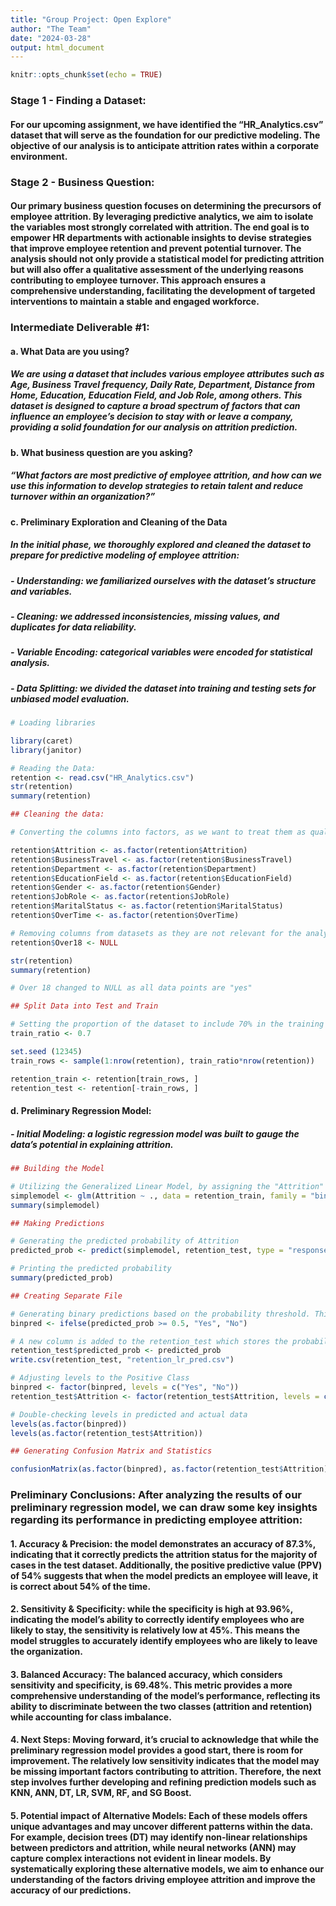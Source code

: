 ```yaml
---
title: "Group Project: Open Explore"
author: "The Team"
date: "2024-03-28"
output: html_document
---
```


```r
knitr::opts_chunk$set(echo = TRUE)
```

### **Stage 1 - Finding a Dataset:**
#### For our upcoming assignment, we have identified the "HR_Analytics.csv" dataset that will serve as the foundation for our predictive modeling. The objective of our analysis is to anticipate attrition rates within a corporate environment.


### **Stage 2 - Business Question:** 
#### Our primary business question focuses on determining the precursors of employee attrition. By leveraging predictive analytics, we aim to isolate the variables most strongly correlated with attrition. The end goal is to empower HR departments with actionable insights to devise strategies that improve employee retention and prevent potential turnover. The analysis should not only provide a statistical model for predicting attrition but will also offer a qualitative assessment of the underlying reasons contributing to employee turnover. This  approach ensures a comprehensive understanding, facilitating the development of targeted interventions to maintain a stable and engaged workforce.


### **Intermediate Deliverable #1:**

#### **a. What Data are you using?** 
##### We are using a dataset that includes various employee attributes such as Age, Business Travel frequency, Daily Rate, Department, Distance from Home, Education, Education Field, and Job Role, among others. This dataset is designed to capture a broad spectrum of factors that can influence an employee's decision to stay with or leave a company, providing a solid foundation for our analysis on attrition prediction.

#### **b. What business question are you asking?**
##### "What factors are most predictive of employee attrition, and how can we use this information to develop strategies to retain talent and reduce turnover within an organization?"

#### **c. Preliminary Exploration and Cleaning of the Data**
##### In the initial phase, we thoroughly explored and cleaned the dataset to prepare for predictive modeling of employee attrition:
##### **- Understanding:** we familiarized ourselves with the dataset's structure and variables.
##### **- Cleaning:** we addressed inconsistencies, missing values, and duplicates for data reliability.
##### **- Variable Encoding:** categorical variables were encoded for statistical analysis.
##### **- Data Splitting:** we divided the dataset into training and testing sets for unbiased model evaluation.

```r

# Loading libraries

library(caret)
library(janitor)

# Reading the Data:
retention <- read.csv("HR_Analytics.csv")
str(retention)
summary(retention)
```

```r

## Cleaning the data:

# Converting the columns into factors, as we want to treat them as qualitative variables with categories (e.g., "Yes" for employees who left and "No" for employees who stayed):

retention$Attrition <- as.factor(retention$Attrition)
retention$BusinessTravel <- as.factor(retention$BusinessTravel)
retention$Department <- as.factor(retention$Department)
retention$EducationField <- as.factor(retention$EducationField)
retention$Gender <- as.factor(retention$Gender)
retention$JobRole <- as.factor(retention$JobRole)
retention$MaritalStatus <- as.factor(retention$MaritalStatus)
retention$OverTime <- as.factor(retention$OverTime)

# Removing columns from datasets as they are not relevant for the analysis (e.g., all the employees are over 18 y/o ):
retention$Over18 <- NULL

str(retention)
summary(retention)

# Over 18 changed to NULL as all data points are "yes"

```

```r
## Split Data into Test and Train

# Setting the proportion of the dataset to include 70% in the training set, the remaining of 30% will become part of the test set:
train_ratio <- 0.7

set.seed (12345)
train_rows <- sample(1:nrow(retention), train_ratio*nrow(retention))

retention_train <- retention[train_rows, ]
retention_test <- retention[-train_rows, ]
```

#### **d. Preliminary Regression Model:** 
##### **- Initial Modeling:** a logistic regression model was built to gauge the data's potential in explaining attrition.

```r
## Building the Model

# Utilizing the Generalized Linear Model, by assigning the "Attrition" as the response variable, rest of variables being used as predictors:
simplemodel <- glm(Attrition ~ ., data = retention_train, family = "binomial")
summary(simplemodel)
```

```r
## Making Predictions

# Generating the predicted probability of Attrition
predicted_prob <- predict(simplemodel, retention_test, type = "response")

# Printing the predicted probability
summary(predicted_prob)

## Creating Separate File

# Generating binary predictions based on the probability threshold. This binary prediction translates the logistic regression output into a definitive prediction of whether an employee is expected to leave or not:
binpred <- ifelse(predicted_prob >= 0.5, "Yes", "No")

# A new column is added to the retention_test which stores the probabilities of attrition predicted by the logistic regression model.
retention_test$predicted_prob <- predicted_prob
write.csv(retention_test, "retention_lr_pred.csv")
```



```r
# Adjusting levels to the Positive Class
binpred <- factor(binpred, levels = c("Yes", "No"))
retention_test$Attrition <- factor(retention_test$Attrition, levels = c("Yes", "No"))

# Double-checking levels in predicted and actual data
levels(as.factor(binpred))
levels(as.factor(retention_test$Attrition))

```


```r

## Generating Confusion Matrix and Statistics

confusionMatrix(as.factor(binpred), as.factor(retention_test$Attrition))
```


### **Preliminary Conclusions**: After analyzing the results of our preliminary regression model, we can draw some key insights regarding its performance in predicting employee attrition:


#### **1. Accuracy & Precision:** the model demonstrates an accuracy of 87.3%, indicating that it correctly predicts the attrition status for the majority of cases in the test dataset. Additionally, the positive predictive value (PPV) of 54% suggests that when the model predicts an employee will leave, it is correct about 54% of the time.

#### **2. Sensitivity & Specificity:** while the specificity is high at 93.96%, indicating the model's ability to correctly identify employees who are likely to stay, the sensitivity is relatively low at 45%. This means the model struggles to accurately identify employees who are likely to leave the organization.

#### **3. Balanced Accuracy:** The balanced accuracy, which considers sensitivity and specificity, is 69.48%. This metric provides a more comprehensive understanding of the model's performance, reflecting its ability to discriminate between the two classes (attrition and retention) while accounting for class imbalance.

#### **4. Next Steps:** Moving forward, it's crucial to acknowledge that while the preliminary regression model provides a good start, there is room for improvement. The relatively low sensitivity indicates that the model may be missing important factors contributing to attrition. Therefore, the next step involves further developing and refining prediction models such as KNN, ANN, DT, LR, SVM, RF, and SG Boost.

#### **5. Potential impact of Alternative Models:** Each of these models offers unique advantages and may uncover different patterns within the data. For example, decision trees (DT) may identify non-linear relationships between predictors and attrition, while neural networks (ANN) may capture complex interactions not evident in linear models. By systematically exploring these alternative models, we aim to enhance our understanding of the factors driving employee attrition and improve the accuracy of our predictions.
